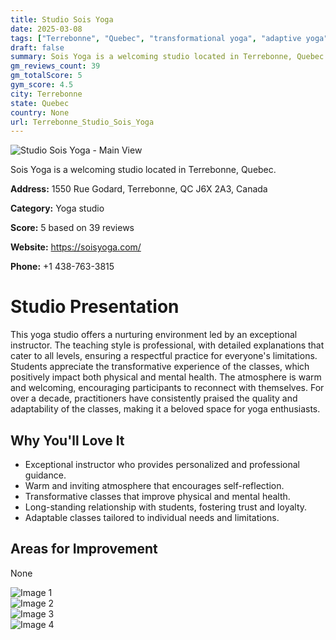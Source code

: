 ```yaml
---
title: Studio Sois Yoga
date: 2025-03-08
tags: ["Terrebonne", "Quebec", "transformational yoga", "adaptive yoga", "welcoming atmosphere", "trustworthiness", "Terrebonne"]  
draft: false
summary: Sois Yoga is a welcoming studio located in Terrebonne, Quebec.
gm_reviews_count: 39
gm_totalScore: 5
gym_score: 4.5
city: Terrebonne
state: Quebec
country: None
url: Terrebonne_Studio_Sois_Yoga
---
```


<div className="aspect-[16/9] relative my-8">
  <img 
    src="https://lh5.googleusercontent.com/p/AF1QipPibI5U4-SPQ_QiGDsV3VGYgsUKXa6t77KznPc_=w1920-h1080-k-no"
    alt="Studio Sois Yoga - Main View"
    className="object-cover absolute inset-0 w-full h-full rounded-lg"
  />
</div>

Sois Yoga is a welcoming studio located in Terrebonne, Quebec.

**Address:** 1550 Rue Godard, Terrebonne, QC J6X 2A3, Canada

**Category:** Yoga studio

**Score:** 5 based on 39 reviews

**Website:** https://soisyoga.com/

**Phone:** +1 438-763-3815

# Studio Presentation

This yoga studio offers a nurturing environment led by an exceptional instructor. The teaching style is professional, with detailed explanations that cater to all levels, ensuring a respectful practice for everyone's limitations. Students appreciate the transformative experience of the classes, which positively impact both physical and mental health. The atmosphere is warm and welcoming, encouraging participants to reconnect with themselves. For over a decade, practitioners have consistently praised the quality and adaptability of the classes, making it a beloved space for yoga enthusiasts.



## Why You'll Love It

- Exceptional instructor who provides personalized and professional guidance.
- Warm and inviting atmosphere that encourages self-reflection.
- Transformative classes that improve physical and mental health.
- Long-standing relationship with students, fostering trust and loyalty.
- Adaptable classes tailored to individual needs and limitations.

## Areas for Improvement

None

<div className="grid grid-cols-1 xl:grid-cols-2 gap-4 my-8">
<div className="aspect-[4/3] relative"><img src="https://lh3.googleusercontent.com/p/AF1QipPykE_SJCurhQpXEjwxcaIbpNtEUM12OoIxdFw-=w1920-h1080-k-no" alt="Image 1" className="object-cover absolute inset-0 w-full h-full rounded-lg" /></div>
<div className="aspect-[4/3] relative"><img src="https://lh5.googleusercontent.com/p/AF1QipNdxh-Nkykexxaws7-h0rRQdDg_AWfCzF12vy-V=w1920-h1080-k-no" alt="Image 2" className="object-cover absolute inset-0 w-full h-full rounded-lg" /></div>
<div className="aspect-[4/3] relative"><img src="https://lh5.googleusercontent.com/p/AF1QipNdTrz2xfd_Yd-gMmv7VbBalTmy4ybJyKYe8q2A=w1920-h1080-k-no" alt="Image 3" className="object-cover absolute inset-0 w-full h-full rounded-lg" /></div>
<div className="aspect-[4/3] relative"><img src="https://lh5.googleusercontent.com/p/AF1QipPCOfY9e_IPLhJm4M7hiuluNeGCN0oks6uzK6E8=w1920-h1080-k-no" alt="Image 4" className="object-cover absolute inset-0 w-full h-full rounded-lg" /></div>
</div>
